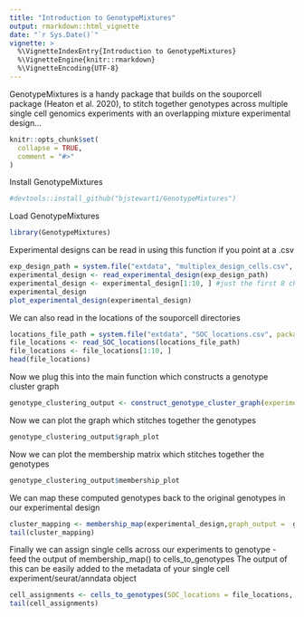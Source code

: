 ```yaml
---
title: "Introduction to GenotypeMixtures"
output: rmarkdown::html_vignette
date: "`r Sys.Date()`"
vignette: >
  %\VignetteIndexEntry{Introduction to GenotypeMixtures}
  %\VignetteEngine{knitr::rmarkdown}
  %\VignetteEncoding{UTF-8}
---
```

GenotypeMixtures is a handy package that builds on the souporcell package (Heaton et al. 2020), to stitch together genotypes across multiple single cell genomics experiments with an overlapping mixture experimental design...

```r
knitr::opts_chunk$set(
  collapse = TRUE,
  comment = "#>"
)
```

Install GenotypeMixtures
```r
#devtools::install_github("bjstewart1/GenotypeMixtures")
```

Load GenotypeMixtures
```r
library(GenotypeMixtures)
```

Experimental designs can be read in using this function if you point at a .csv
```r
exp_design_path = system.file("extdata", "multiplex_design_cells.csv", package = "GenotypeMixtures")
experimental_design <- read_experimental_design(exp_design_path)
experimental_design <- experimental_design[1:10, ] #just the first 8 channels for simplicity
experimental_design
plot_experimental_design(experimental_design)
```

We can also read in the locations of the souporcell directories
```r
locations_file_path = system.file("extdata", "SOC_locations.csv", package = "GenotypeMixtures")
file_locations <- read_SOC_locations(locations_file_path)
file_locations <- file_locations[1:10, ]
head(file_locations)
```

Now we plug this into the main function which constructs a genotype cluster graph
```r
genotype_clustering_output <- construct_genotype_cluster_graph(experimental_design = experimental_design, file_locations = file_locations )
```

Now we can plot the graph which stitches together the genotypes
```r
genotype_clustering_output$graph_plot
```


Now we can plot the membership matrix which stitches together the genotypes
```r
genotype_clustering_output$membership_plot
```


We can map these computed genotypes back to the original genotypes in our experimental design
```r
cluster_mapping <- membership_map(experimental_design,graph_output =  genotype_clustering_output)
tail(cluster_mapping)
```
Finally we can assign single cells across our experiments to genotype - feed the output of membership_map() to cells_to_genotypes
The output of this can be easily added to the metadata of your single cell experiment/seurat/anndata object 
```r
cell_assignments <- cells_to_genotypes(SOC_locations = file_locations, membership_mat =cluster_mapping)
tail(cell_assignments)
```
